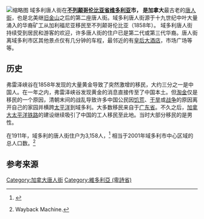 {{Infobox settlement|
|name          = 域多利唐人街
|settlement_type        = 街区
|subdivision_type       = 国家
|subdivision_name       = {{CAN}}
|subdivision_type1      = [[加拿大省份|省份]]
|subdivision_name1      = 不列颠哥伦比亚
|subdivision_type2      = 城市
|subdivision_name2      = [[域多利_(不列颠哥伦比亚)|域多利 (不列颠哥伦比亚)]]
{{Designation list |embed=yes |designation1=NHSC |designation1_offname=Victoria's Chinatown National Historic Site of Canada |designation1_date=1995 }}
|image_skyline= Chinatown Victoria 2018.jpg
|image_size=300px
|image_caption=域多利唐人街牌坊
}}
[[File:FanTanAlley.jpg|缩略图]]
域多利唐人街在'''[[维多利亚_(不列顛哥倫比亞)|不列颠哥伦比亚省维多利亚]]市， 是加拿大'''最古老的[[唐人街|唐人街]]，也是北美继[[旧金山唐人街|旧金山]]之后的第二座唐人街。域多利唐人街源于十九世纪中叶大量涌入的华裔矿工从加利福尼亚移民至不列颠哥伦比亚（1858年）。 域多利唐人街持续受到居民和游客的欢迎，许多唐人街的住户已是第二代或第三代华裔。唐人街离域多利市区其他景点仅有几分钟的车程，最邻近的有[[皇后酒店_(维多利亚)|皇后大酒店]]，市场广场等等。

== 历史 ==
弗雷泽峡谷在1858年发现的大量黄金导致了突然激增的移民，大约三分之一是中国人。在一年之内，弗雷泽峡谷发现黄金的消息直接传至了中国本土。但[[淘金潮|淘金]]仅是移民的一个原因，清朝末间的战乱导致许多中国公民因[[饑荒|饥荒]]、[[干旱|干旱]]或[[战争|战争]]的原因离开自己的家园并横跨[[太平洋|太平洋]]到域多利。大多数移民来自于[[广东省|广东省]]。不久之后，[[加拿大太平洋鐵路|加拿大太平洋铁路]]的建设继续吸引了中国的工人移民至此地。当时大部分移民的是男性。

在1911年，域多利的唐人街住户为3,158人，<ref name="Yee, Paul 2005">{{Cite book|title=Chinatown: An Illustrated History of the Chinese Communities of Victoria|url=https://archive.org/details/chinatownillustr0000yeep|publisher=James Lorimer & Company|year=2005|isbn=1-55028-842-3|author=Yee, Paul}}</ref> 相当于2001年域多利市中心区域的总人口数。<ref>{{cite web |url=http://www.victoria.ca/common/pdfs/profiles_neigh_dwntwn_01.pdf |title=存档副本 |accessdate=2008-03-21  |deadurl=yes |archiveurl=https://web.archive.org/web/20071218023551/http://www.victoria.ca/common/pdfs/profiles_neigh_dwntwn_01.pdf |archivedate=2007-12-18 }} Wayback Machine<span>.</span></ref>

== 参考来源 ==
{{Reflist}}

{{唐人街}}
[[Category:加拿大唐人街|Category:加拿大唐人街]]
[[Category:維多利亞_(卑詩省)|Category:維多利亞 (卑詩省)]]
